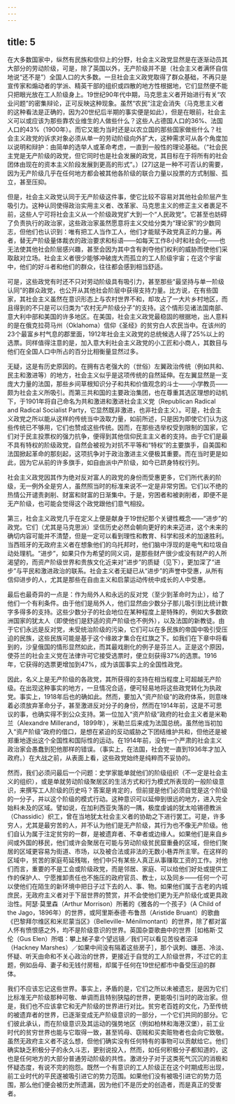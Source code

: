 ```yaml
---
---
---
```

title: 5
---




在大多数国家中，纵然有民族和信仰上的分野，社会主义政党显然是在逐渐动员其大部分的劳动阶级，可是，除了英国以外，无产阶级并不是（社会主义者满怀自信地说“还不是”）全国人口的大多数。一旦社会主义政党取得了群众基础，不再只是宣传家和煽动者的学派、精英干部的组织或四散的地方性根据地，它们显然便不能只把眼光放在工人阶级身上。19世纪90年代中期，马克思主义者开始进行有关“农业问题”的密集辩论，正可反映这种现象。虽然“农民”注定会消失（马克思主义者的这种看法是正确的，因为20世纪后半期的事实便是如此），但是在眼前，社会主义可以或应该为那些靠农业维生的人做些什么？这些人占德国人口的36%、法国人口的43%（1900年）。而它又能为当时还是以农立国的那些国家做些什么？社会主义政党的诉求对象必须从单一的劳动阶级向外扩大，这种需求可从各个角度加以说明和辩护：由简单的选举人或革命考虑，一直到一般性的理论基础。（“社会民主党是无产阶级的政党，但它同时也是社会发展的政党，其目标在于将所有的社会团体由现在的资本主义阶段发展到更高的形式”。）[27]这是一种不可否认的需要，因为无产阶级几乎在任何地方都会被其他各阶级的联合力量以投票的方式制服、孤立，甚至压抑。

但是，社会主义政党认同于无产阶级这件事，使它比较不容易对其他社会阶层产生吸引力。这种认同使得政治实用主义者、改革家、马克思主义的修正主义者裹足不前，这些人宁可将社会主义从一个阶级政党扩大到一个“人民政党”。它甚至也妨碍了负责执行的政治家，这些政治家虽然愿意将主义交给分类为“理论家”的少数同志，但他们也认识到：唯有把工人当作工人，他们才能赋予政党真正的力量。再者，替无产阶级量体裁衣的政治要求和标语——如每天工作8小时和社会化——也无法使其他社会阶层感兴趣，甚至会因为其中含有剥夺他们权利的威胁而使他们采取敌对立场。社会主义者很少能够冲破庞大而孤立的工人阶级宇宙；在这个宇宙中，他们的好斗者和他们的群众，往往都会感到相当舒适。

可是，这些政党有时还不只对劳动阶级具有吸引力，甚至那些“最坚持与单一阶级认同”的群众政党，也公开从其他社会阶层中获得支持力量。比方说，在有些国家，其社会主义虽然在意识形态上与农村世界不和，却攻占了一大片乡村地区，而且得到的不只是可以归类为“农村无产阶级分子”的支持。这个情形见诸法国南部、意大利中部和美国的许多地区。在美国，社会主义政党最稳固的根据地，出人意料的是在俄克拉荷马州（Oklahoma）信仰《圣经》的贫穷白人农民当中。在该州的23个最富乡村气息的郡里面，1912年社会主义政党的总统候选人得了25%以上的选票。同样值得注意的是，加入意大利社会主义政党的小工匠和小商人，其数目与他们在全国人口中所占的百分比相衡量显然过多。

无疑，这是有历史原因的。在拥有古老强大的（世俗）左翼政治传统（例如共和、民主和激进等）的地方，社会主义似乎是这项传统的自然延伸。在左翼显然是一支庞大力量的法国，那些乡间草根知识分子和共和价值观念的斗士——小学教员——颇为社会主义所吸引。而第三共和国的主要政治集团，也在尊重其选区理想的动机下，于1901年将自己命名为共和激进和激进社会主义党（Republican Radical and Radical Socialist Party，它显然既非激进，也非社会主义）。可是，社会主义政党之所以能从这样的传统当中汲取力量，如前所述，只是因为即使它们认为这些传统已不够用，它们也赞成这些传统。因而，在那些选举权受到限制的国家，它们对于民主投票权的强力抗争，便得到其他信仰民主主义者的支持。由于它们是最不具有特权的阶级政党，自然会被视为对抗不平等和“特权”的主要旗手，自美国和法国掀起革命的那刻起，这项抗争对于政治激进主义便极其重要。而在当时更是如此，因为它从前的许多旗手，如自由派中产阶级，如今已跻身特权行列。

社会主义政党因其作为绝对反对富人的政党的身份而受惠更多，它们所代表的阶级，无一例外全是穷人，虽然照当时的标准来说不一定是非常穷困。它们以不绝的热情公开谴责剥削、财富和财富的日渐集中。于是，穷困者和被剥削者，即便不是无产阶级，也可能会觉得这个政党跟他们意气相投。

第三，社会主义政党几乎在定义上便是献身于19世纪那个关键性概念——“进步”的政党。它们（尤其是马克思派）坚信历史必然会朝向更好的未来迈进，这个未来的确切内容可能并不清楚，但是一定可以看到理性和教育、科学和技术的加速胜利。当西班牙的无政府主义者在想象他们的乌托邦时，他们脑中浮现的是电气和垃圾自动处理机。“进步”，如果只作为希望的同义词，是那些财产很少或没有财产的人所渴望的，而资产阶级世界和贵族文化近来对“进步”的质疑（见下），更加深了“进步”与平民和激进政治的联系。社会主义者无疑已从“进步”的声誉中受惠，从所有信仰进步的人，尤其是那些在自由主义和启蒙运动传统中成长的人中受惠。

最后也最奇异的一点是：作为局外人和永远的反对党（至少到革命时为止），给了他们一个有利条件。由于他们是局外人，他们显然由少数分子那儿吸引到比统计数字多得多的支持。这些少数分子的社会地位在某种程度上是特殊的，例如大多数欧洲国家的犹太人（即使他们是舒适的资产阶级也不例外），以及法国的新教徒。由于它们永远是反对党，未受统治阶级的污染，它们可以在多民族的帝国中吸引受压迫的民族，这些民族可能是基于这个缘故才集合在红旗之下。如我们在下章中将看到的，沙皇俄国的情形显然如此，而其最戏剧化的例子是芬兰人。正是这个原因，使芬兰的社会主义党在法律许可它接受选票时，便立刻获得37%的选票。1916年，它获得的选票更增加到47%，成为该国事实上的全国性政党。

因此，名义上是无产阶级的各政党，其所获得的支持在相当程度上可超越无产阶级。在出现这种事实的地方，一旦情况合适，便可轻易地将这些政党转化为执政党。事实上，1918年后也的确如此。然而，要加入“资产阶级”的政府体系，则意味着必须放弃革命分子，甚至激进反对分子的身份，然而在1914年前，这是不可思议的事，也确实得不到公众支持。第一位加入“资产阶级”政府的社会主义者是米勒兰（Alexandre Millerand，1899年），米勒兰后来成为法国总统。虽然他当初加入“资产阶级”政府的借口，是想在紧迫的反动威胁之下团结维护共和，但他还是被郑重地逐出这个全国性和国际性的运动。在1914年前，没有一个严肃的社会主义政治家会愚蠢到犯他那样的错误。（事实上，在法国，社会党一直到1936年才加入政府。）在大战之前，从表面上看，这些政党始终是纯粹而不妥协的。

然而，我们必须问最后一个问题：史学家能单就他们的阶级组织（不一定是社会主义的组织），或是单就劳动阶级聚居区的生活方式和行为模式所表现的一般阶级意识，来撰写工人阶级的历史吗？答案是肯定的，但前提是他们必须自觉是这个阶级的一分子，并以这个阶级的模式行动。这种意识可以延伸到很远的地方，进入完全始料未及的区域。譬如说，在加利西亚失落的一隅，极度虔诚的犹太哈锡德教派（Chassidic）织工，曾在当地犹太社会主义者的协助之下进行罢工。可是，许多穷人，尤其是最穷苦的人，并不认为他们是无产阶级，其行为也不像无产阶级。他们自认为属于注定贫穷的一群，是被遗弃者、不幸者或边缘人。如果他们是来自乡间或外国的移民，他们或许会聚居在可能与劳动阶级贫民窟重叠的区域，但他们聚居的区域更容易为街道、市场，以及被合法或非法的无数小巷弄所主宰。在这样的区域中，贫苦的家庭苟延残喘，他们中只有某些人真正从事赚取工资的工作。对他们而言，重要的不是工会或阶级政党，而是邻居、家庭、可以给他们好处或提供工作的保护人、宁愿推卸责任也不施压的政府官员、教士，以及同乡——任何一个可以使他们在陌生的新环境中把日子过下去的人、事、物。如果他们属于古老的内城庶民，无政府主义者对于下层世界的赞赏，并不会使他们更为无产阶级化或更具政治性。阿瑟·莫里森（Arthur Morrison）所著的《雅各的一个孩子》（A Child of the Jago，1896年）的世界，或阿里斯泰德·布鲁昂（Aristide Bruant）的歌曲《巴黎拜尔维区和米尼蒙当区》（Belleville- Ménilmontant）的世界，除了都对富人怀有愤恨感之外，均不是阶级意识的世界。英国杂耍歌曲中的世界［如格斯·艾伦（Gus Elen）所唱：攀上梯子拿个望远镜／我们可以看见苦役者沼泽（Hackney Marshes）／如果中间没有隔着这些房子］，那个讽刺、嫌恶、冷淡、怀疑、听天由命和不关心政治的世界，更接近于自觉的工人阶级世界，不过它的主题，例如岳母、妻子和无钱付房租，却属于任何在19世纪都市中备受压迫的群体。

我们不应该忘记这些世界。事实上，矛盾的是，它们之所以未被遗忘，是因为它们比标准无产阶级那种可敬、单调而且特别狭隘的世界，更能吸引当时的政治家。但是，我们也不应该拿它和无产阶级的世界进行对比。贫穷老百姓的文化，乃至传统的被遗弃者的世界，已逐渐变成无产阶级意识的一部分，一个它们共同的部分。它们彼此承认，而在阶级意识及其运动的强势地区（例如柏林和海港汉堡），前工业时代的贫穷世界也能与它取得一致，甚至鸨母、窃贼和买卖赃物者也会向它致敬。虽然无政府主义者不这么想，但他们确实没有任何特有的事物可以贡献给它。他们确实缺乏积极分子的永久斗志，更别说投入，然而，如任何积极分子都知道的，这也是任何地方的大部分普通劳动阶级的共性。激进分子对于这类死气沉沉的消极和怀疑态度，有说不完的抱怨。既然一个有意识的工人阶级正在这个时期成形出现，前工业时代的平民遂被吸引进它的势力范围。如果他们没有被吸引进它的势力范围，那么他们便会被历史所遗漏，因为他们不是历史的创造者，而是真正的受害者。